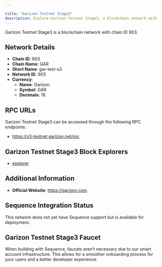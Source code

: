 ```yaml
---

title: "Garizon Testnet Stage3"
description: Explore Garizon Testnet Stage3, a blockchain network with chain ID 903. Learn about its native currency, Garizon, and how to interact with the network.
---
```




Garizon Testnet Stage3 is a blockchain network with chain ID 903.

## Network Details

- **Chain ID**: 903
- **Chain Name**: GAR
- **Short Name**: gar-test-s3
- **Network ID**: 903
- **Currency**: 
  - **Name**: Garizon
  - **Symbol**: GAR
  - **Decimals**: 18

## RPC URLs

Garizon Testnet Stage3 can be accessed through the following RPC endpoints:

- https://s3-testnet.garizon.net/rpc

## Garizon Testnet Stage3 Block Explorers

- [explorer](https://explorer-testnet.garizon.com)

## Additional Information

- **Official Website**: https://garizon.com

## Sequence Integration Status

This network does not yet have Sequence support but is available for deployment.

## Garizon Testnet Stage3 Faucet

When building with Sequence, faucets aren't necessary due to our smart account infrastructure. This allows for a smoother onboarding process for your users and a better developer experience.
